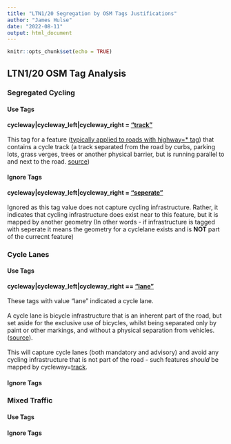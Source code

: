 ```yaml
---
title: "LTN1/20 Segregation by OSM Tags Justifications"
author: "James Hulse"
date: "2022-08-11"
output: html_document
---
```


```r
knitr::opts_chunk$set(echo = TRUE)
```

## LTN1/20 OSM Tag Analysis

### Segregated Cycling

#### Use Tags

**cycleway\|cycleway_left\|cycleway_right = ["track"](https://wiki.openstreetmap.org/wiki/Tag:cycleway%3Dtrack)** 
<br><br>This tag for a feature ([typically applied to roads with highway=\* tag](https://taginfo.openstreetmap.org/tags/cycleway=track#combinations)) that contains a cycle track (a track separated from the road by curbs, parking lots, grass verges, trees or another physical barrier, but is running parallel to and next to the road. [source](https://wiki.openstreetmap.org/wiki/Tag:cycleway%3Dtrack))

#### Ignore Tags

**cycleway\|cycleway_left\|cycleway_right = ["seperate"](https://wiki.openstreetmap.org/wiki/Tag:cycleway%3Dseparate)** 
<br><br>Ignored as this tag value does not capture cycling infrastructure. Rather, it indicates that cycling infrastructure does exist near to this feature, but it is mapped by another geometry (In other words - if infrastructure is tagged with seperate it means the geometry for a cyclelane exists and is **NOT** part of the currecnt feature) 

### Cycle Lanes

#### Use Tags

**cycleway|cycleway_left|cycleway_right == ["lane"](https://wiki.openstreetmap.org/wiki/Tag:cycleway%3Dlane)**
<br><br>These tags with value "lane" indicated a cycle lane.<br><br> A cycle lane is bicycle infrastructure that is an inherent part of the road, but set aside for the exclusive use of bicycles, whilst being separated only by paint or other markings, and without a physical separation from vehicles. ([source](https://wiki.openstreetmap.org/wiki/Tag:cycleway%3Dlane)). <br><br>
This will capture cycle lanes (both mandatory and advisory) and avoid any cycling infrastructure that is not part of the road - such features *should* be mapped by cycleway=[track](https://wiki.openstreetmap.org/wiki/Tag:cycleway%3Dtrack).

#### Ignore Tags

### Mixed Traffic

#### Use Tags

#### Ignore Tags
